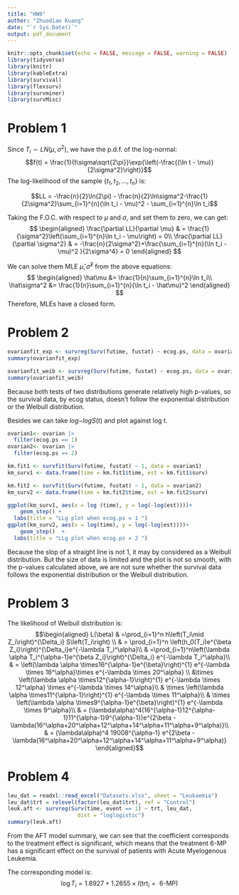 ```yaml
---
title: "HW8"
author: "Zhuodiao Kuang"
date: "`r Sys.Date()`"
output: pdf_document
---
```


```r
knitr::opts_chunk$set(echo = FALSE, message = FALSE, warning = FALSE)
library(tidyverse)
library(knitr)
library(kableExtra)
library(survival)
library(flexsurv)
library(survminer)
library(survMisc)
```

# Problem 1

Since $T_i\sim LN(\mu,\sigma^2)$, we have the p.d.f. of the log-normal:
$$f(t) = \frac{1}{t\sigma\sqrt{2\pi}}\exp{\left(-\frac{(\ln t - \mu)}{2\sigma^2}\right)}$$
The log-likelihood of the sample $\{t_1,t_2,\ldots,t_n\}$ is:

$$LL = -\frac{n}{2}\ln(2\pi) - \frac{n}{2}\ln\sigma^2-\frac{1}{2\sigma^2}\sum_{i=1}^{n}(\ln t_i - \mu)^2 - \sum_{i=1}^{n}\ln t_i$$

Taking the F.O.C. with respect to $\mu$ and $\sigma$, and set them to zero, we can get:
$$
\begin{aligned}
\frac{\partial LL}{\partial \mu} & = \frac{1}{\sigma^2}\left(\sum_{i=1}^{n}\ln t_i - \mu\right) = 0\\
\frac{\partial LL}{\partial \sigma^2} & = -\frac{n}{2\sigma^2}+\frac{\sum_{i=1}^{n}(\ln t_i - \mu)^2 }{2\sigma^4} = 0
\end{aligned}
$$

We can solve them MLE $\hat\mu, \hat\sigma^2$ from the above equations:
$$
\begin{aligned}
\hat\mu &= \frac{1}{n}\sum_{i=1}^{n}\ln t_i\\
\hat\sigma^2 &= \frac{1}{n}\sum_{i=1}^{n}(\ln t_i - \hat\mu)^2
\end{aligned}
$$
Therefore, MLEs have a closed form.

# Problem 2

```r
ovarianfit_exp <- survreg(Surv(futime, fustat) ~ ecog.ps, data = ovarian, dist = "exponential")
summary(ovarianfit_exp)

ovarianfit_weib <- survreg(Surv(futime, fustat) ~ ecog.ps, data = ovarian, dist = "weibull")
summary(ovarianfit_weib)

```


Because both tests of two distributions generate relatively high p-values, so the survival data, by ecog status, doesn't follow the exponential distribution or the Weibull distribution.


Besides we can take $log{-logS(t)}$ and plot against log t.

```r
ovarian1<- ovarian |>
  filter(ecog.ps == 1)
ovarian2<- ovarian |>
  filter(ecog.ps == 2)

km.fit1 <- survfit(Surv(futime, fustat) ~ 1, data = ovarian1)
km_surv1 <- data.frame(time = km.fit1$time, est = km.fit1$surv)

km.fit2 <- survfit(Surv(futime, fustat) ~ 1, data = ovarian2)
km_surv2 <- data.frame(time = km.fit2$time, est = km.fit2$surv)

ggplot(km_surv1, aes(x = log (time), y = log(-log(est))))+
    geom_step() +
  labs(title = "LLg plot when ecog.ps = 1 ")
ggplot(km_surv2, aes(x = log(time), y = log(-log(est))))+
    geom_step()  +
  labs(title = "LLg plot when ecog.ps = 2 ")
```


Because the slop of a straight line is not 1, it may by considered as a Weibull distribution. But the size of data is limited and the plot is not so smooth, with the p-values calculated above, we are not sure whether the survival data follows the exponential distribution or the Weibull distribution.

# Problem 3

The likelihood of Weibull distribution is:
$$\begin{aligned} 
L(\beta) & =\prod_{i=1}^n h\left(T_i\mid Z_i\right)^{\Delta_i} S\left(T_i\right) \\ 
& = \prod_{i=1}^n \left(h_0(T_i)e^{\beta Z_i}\right)^{\Delta_i}e^{-\lambda T_i^\alpha}\\
& =\prod_{i=1}^n\left(\lambda \alpha T_i^{\alpha-1}e^{\beta Z_i}\right)^{\Delta_i} e^{-\lambda T_i^\alpha}\\
& = \left(\lambda \alpha \times16^{\alpha-1}e^{\beta}\right)^{1} e^{-\lambda \times 16^\alpha}\times  e^{-\lambda 
\times 20^\alpha} \\
&\times \left(\lambda \alpha \times12^{\alpha-1}\right)^{1} e^{-\lambda \times 12^\alpha} \times e^{-\lambda \times 14^\alpha}\\
& \times \left(\lambda \alpha \times11^{\alpha-1}\right)^{1} e^{-\lambda \times 11^\alpha}\\
& \times \left(\lambda \alpha \times9^{\alpha-1}e^{\beta}\right)^{1} e^{-\lambda \times 9^\alpha}\\
& = (\lambda\alpha)^4(16^{\alpha-1}12^{\alpha-1}11^{\alpha-1}9^{\alpha-1})e^{2\beta - \lambda(16^\alpha+20^\alpha+12^\alpha+14^\alpha+11^\alpha+9^\alpha)}\\
& = (\lambda\alpha)^4 19008^{\alpha-1} e^{2\beta - \lambda(16^\alpha+20^\alpha+12^\alpha+14^\alpha+11^\alpha+9^\alpha)}
\end{aligned}$$


# Problem 4

```r
leu_dat = readxl::read_excel("Datasets.xlsx", sheet = "Leukaemia")
leu_dat$trt = relevel(factor(leu_dat$trt), ref = "Control")
leuk.aft <- survreg(Surv(time, event == 1) ~ trt, leu_dat,
                      dist = "loglogistic")
summary(leuk.aft)
```

From the AFT model summary, we can see that the coefficient corresponds to the treatment effect is significant, which means that the treatment 6-MP has a significant effect on the survival of patients with Acute Myelogenous Leukemia.

The corresponding model is:
$$
\log T_i = 1.8927 + 1.2655\times I(\text{trt}_i=\text{ 6-MP})
$$
